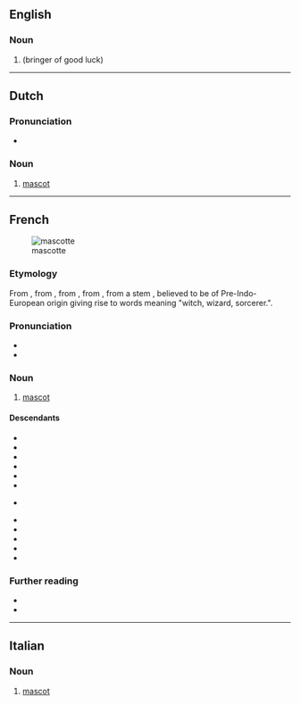 ==English==

===Noun===
{{en-noun}}

# {{archaic form of|en|mascot}} (bringer of good luck)

----

==Dutch==

===Pronunciation===
* {{audio|nl|Nl-mascotte.ogg|Audio}}

===Noun===
{{nl-noun|f|g2=m|-s|mascotje|dim2=mascottetje}}

# [[mascot]]

----

==French==
[[File:Tux.svg|thumb|mascotte]]

===Etymology===
From {{bor|fr|prv|mascoto}}, from {{m|oc|masco||witch}}, from {{der|fr|pro|masca}}, from {{der|fr|ML.|masca}}, from a stem {{m|und|*maska}}, {{m|und|*mask-||black}} believed to be of Pre-Indo-European origin giving rise to words meaning "witch, wizard, sorcerer.".

===Pronunciation===
* {{fr-IPA}}
* {{audio|fr|LL-Q150 (fra)-DSwissK-mascotte.wav|Audio}}

===Noun===
{{fr-noun|f}}

# [[mascot]] {{gloss|something used to symbolize a sports team or other group}}

====Descendants====
{{top2}}
* {{desc|ca|mascota|bor=1}}
* {{desc|cs|maskot|bor=1}}
* {{desc|nl|mascotte|bor=1}}
* {{desc|en|mascot|bor=1}}
* {{desc|it|mascotte|bor=1}}
* {{desc|gl|mascota|bor=1}}
* {{desc|no|-|bor=1}} {{l|nb|maskot}}
* {{desc|pl|maskotka|bor=1}}
* {{desc|pt|mascote|bor=1}}
* {{desc|es|mascota|bor=1}}
* {{desc|sv|maskot|bor=1}}
* {{desc|tr|maskot|bor=1}}
{{bottom}}

===Further reading===
* {{R:TLFi}}
* {{pedia|lang=fr}}

----

==Italian==

===Noun===
{{it-noun|f|#}}

# [[mascot]]